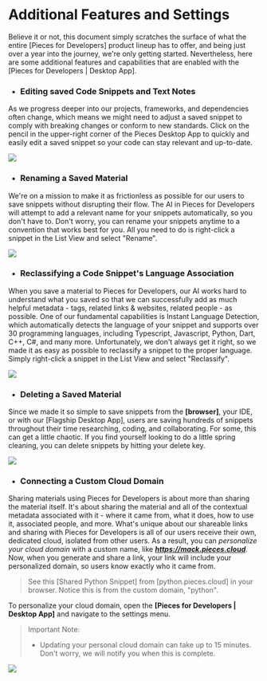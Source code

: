 # Additional Features and Settings
Believe it or not, this document simply scratches the surface of what the entire [Pieces for Developers] product lineup has to offer, and being just over a year into the journey, we're only getting started.
Nevertheless, here are some additional features and capabilities that are enabled with the [Pieces for Developers | Desktop App].

- ### Editing saved Code Snippets and Text Notes
As we progress deeper into our projects, frameworks, and dependencies often change, which means we might need to adjust a saved snippet to comply with breaking changes or conform to new standards. Click on the pencil in the upper-right corner of the Pieces Desktop App to quickly and easily edit a saved snippet so your code can stay relevant and up-to-date.

![](https://storage.googleapis.com/pieces_static_resources/pfd_wiki/EDIT_SNIPPET_PFD.gif)
 

- ### Renaming a Saved Material
We're on a mission to make it as frictionless as possible for our users to save snippets without disrupting their flow. The AI in Pieces for Developers will attempt to add a relevant name for your snippets automatically, so you don't have to. Don't worry, you can rename your snippets anytime to a convention that works best for you. All you need to do is right-click a snippet in the List View and select "Rename".


![](https://storage.googleapis.com/pieces_static_resources/pfd_wiki/RENAME_SNIPPET.gif)
 

- ### Reclassifying a Code Snippet's Language Association
When you save a material to Pieces for Developers, our AI works hard to understand what you saved so that we can successfully add as much helpful metadata - tags, related links & websites, related people - as possible.
One of our fundamental capabilities is Instant Language Detection, which automatically detects the language of your snippet and supports over 30 programming languages, including Typescript, Javascript, Python, Dart, C++, C#, and many more. Unfortunately, we don't always get it right, so we made it as easy as possible to reclassify a snippet to the proper language. Simply right-click a snippet in the List View and select "Reclassify".

![](https://storage.googleapis.com/pieces_static_resources/pfd_wiki/RECLASSIFY_IN_PFD.gif)
 

- ### Deleting a Saved Material
Since we made it so simple to save snippets from the **[browser]**, your IDE, or with our [Flagship Desktop App], users are saving hundreds of snippets throughout their time researching, coding, and collaborating. For some, this can get a little chaotic. If you find yourself looking to do a little spring cleaning, you can delete snippets by hitting your delete key.
 
![](https://storage.googleapis.com/pieces_static_resources/pfd_wiki/DELETE_SNIPPET.gif)
 

- ### Connecting a Custom Cloud Domain
Sharing materials using Pieces for Developers is about more than sharing the material itself. It's about sharing the material and all of the contextual metadata associated with it - where it came from, what it does, how to use it, associated people, and more. What's unique about our shareable links and sharing with Pieces for Developers is all of our users receive their own, dedicated cloud, isolated from other users.
As a result, you can _personalize your cloud domain_ with a custom name, like _**https://mack.pieces.cloud**_. Now, when you generate and share a link, your link will include your personalized domain, so users know exactly who it came from.
> See this [Shared Python Snippet] from [python.pieces.cloud] in your browser. Notice this is from the custom domain, "python".

To personalize your cloud domain, open the **[Pieces for Developers | Desktop App]** and navigate to the settings menu.

> Important Note:
> - Updating your personal cloud domain can take up to 15 minutes. Don't worry, we will notify you when this is complete.

 
![](https://storage.googleapis.com/pieces_static_resources/pfd_wiki/CUSTOM_SUBDOMAIN.gif)
 
 

